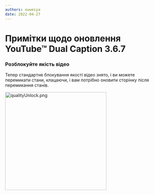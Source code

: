 ```yaml
---
authors: ouweiya
date: 2022-04-27
---
```





# Примітки щодо оновлення YouTube™ Dual Caption 3.6.7

### Розблокуйте якість відео

Тепер стандартне блокування якості відео знято, і ви можете перемикати стани, клацаючи, і вам потрібно оновити сторінку після перемикання станів.

<img src={qualityUnlock} alt="qualityUnlock.png" width="330" height="320" />

<WebStore />